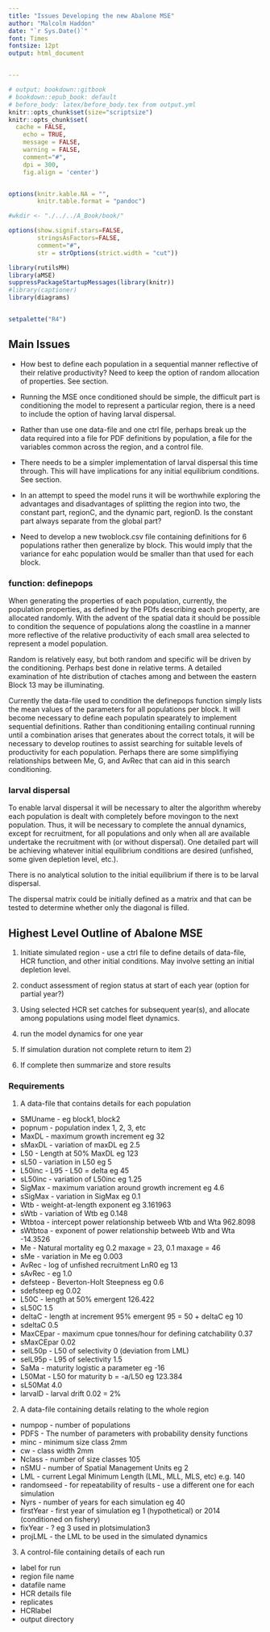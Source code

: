 ```yaml
--- 
title: "Issues Developing the new Abalone MSE"
author: "Malcolm Haddon"
date: "`r Sys.Date()`"
font: Times
fontsize: 12pt
output: html_document


---
```



```r
# output: bookdown::gitbook
# bookdown::epub_book: default
# before_body: latex/before_body.tex from output.yml
knitr::opts_chunk$set(size="scriptsize")
knitr::opts_chunk$set(
  cache = FALSE,
	echo = TRUE,
	message = FALSE,
	warning = FALSE,
	comment="#",
	dpi = 300,
	fig.align = 'center')


options(knitr.kable.NA = "",
        knitr.table.format = "pandoc")

#wkdir <- "./../../A_Book/book/"

options(show.signif.stars=FALSE,
        stringsAsFactors=FALSE,
        comment="#",
        str = strOptions(strict.width = "cut"))

library(rutilsMH)
library(aMSE)
suppressPackageStartupMessages(library(knitr))
#library(captioner)
library(diagrams)


setpalette("R4")

```


## Main Issues

* How best to define each population in a sequential manner reflective of their relative productivity? Need to keep the option of random allocation of properties. See section.

* Running the MSE once conditioned should be simple, the difficult part is conditioning the model to represent a particular region, there is a need to include the option of having larval dispersal.

* Rather than use one data-file and one ctrl file, perhaps break up the data required into a file for PDF definitions by population, a file for the variables common across the region, and a control file.

* There needs to be a simpler implementation of larval dispersal this time through. This will have implications for any initial equilibrium conditions. See section.

* In an attempt to speed the model runs it will be worthwhile exploring the advantages and disadvantages of splitting the region into two, the constant part, regionC, and the dynamic part, regionD. Is the constant part always separate from the global part?

* Need to develop a new twoblock.csv file containing definitions for 6 populations rather then generalize by block. This would imply that the variance for eahc population would be smaller than that used for each block. 


### function: definepops

When generating the properties of each population, currently, the population properties, as defined by the PDfs describing each property, are allocated randomly. With the advent of the spatial data it should be possible to condition the sequence of populations along the coastline in a manner more reflective of the relative productivity of each small area selected to represent a model population.

Random is relatively easy, but both random and specific will be driven by the conditioning. Perhaps best done in relative terms. A detailed examination of hte distribution of ctaches among and between the eastern Block 13 may be illuminating. 

Currently the data-file used to condition the definepops function simply lists the mean values of the parameters for all populations per block. It will become necessary to define each populatin spearately to implement sequential definitions. Rather than conditioning entailing continual running until a combination arises that generates about the correct totals, it will be necessary to develop routines to assist searching for suitable levels of productivity for each population. Perhaps there are some simplifiying relationships between Me, G, and AvRec that can aid in this search conditioning.


### larval dispersal

To enable larval dispersal it will be necessary to alter the algorithm whereby each population is dealt with completely before movingon to the next population. Thus, it will be necessary to complete the annual dynamics, except for recruitment, for all populations and only when all are available undertake the recruitment with (or without dispersal). One detailed part will be achieving whatever initial equilibrium conditions are desired (unfished, some given depletion level, etc.). 

There is no analytical solution to the initial equilibrium if there is to be larval dispersal.  

The dispersal matrix could be initially defined as a matrix and that can be tested to determine whether only the diagonal is filled.




## Highest Level Outline of Abalone MSE

1) Initiate simulated region - use a ctrl file to define details of data-file, HCR function, and other initial conditions. May involve setting an initial depletion level.

2) conduct assessment of region status at start of each year (option for partial year?)

3) Using selected HCR set catches for subsequent year(s), and allocate among populations using model fleet dynamics.

4) run the model dynamics for one year

5) If simulation duration not complete return to item 2)

6) If complete then summarize and store results

### Requirements

1) A data-file that contains details for each population

* SMUname    - eg block1, block2
* popnum - population index   1, 2, 3, etc
* MaxDL      - maximum growth increment  eg 32
* sMaxDL     - variation of maxDL  eg  2.5
* L50        - Length at 50% MaxDL  eg 123
* sL50       - variation in L50  eg  5
* L50inc - L95 - L50 =  delta  eg 45
* sL50inc - variation of L50inc  eg 1.25
* SigMax - maximum variation around growth increment eg 4.6
* sSigMax - variation in SigMax  eg 0.1
* Wtb - weight-at-length exponent eg 3.161963
* sWtb - variation of Wtb  eg 0.148
* Wtbtoa - intercept power relationship betweeb Wtb and Wta 962.8098
* sWtbtoa - exponent of power relationship betweeb Wtb and Wta -14.3526
* Me - Natural mortality eg 0.2 maxage = 23, 0.1 maxage = 46 
* sMe - variation in Me  eg 0.003
* AvRec - log of unfished recruitment LnR0  eg 13
* sAvRec -   eg 1.0
* defsteep - Beverton-Holt Steepness  eg 0.6
* sdefsteep         eg 0.02
* L50C - length at 50% emergent  126.422
* sL50C                           1.5
* deltaC - length at increment 95% emergent 95 = 50 + deltaC eg  10
* sdeltaC                                      0.5
* MaxCEpar - maximum cpue tonnes/hour for defining catchability  0.37
* sMaxCEpar                              0.02
* selL50p - L50 of selectivity           0   (deviation from LML)
* selL95p - L95 of selectivity           1.5
* SaMa - maturity logistic a parameter  eg -16
* L50Mat - L50 for maturity b = -a/L50  eg  123.384
* sL50Mat                                   4.0
* larvalD - larval drift                    0.02  = 2% 

2) A data-file containing details relating to the whole region

* numpop - number of populations
* PDFS   - The number of parameters with probability density functions
* minc   - minimum size class  2mm
* cw     - class width         2mm 
* Nclass - number of size classes 105
* nSMU   - number of Spatial Management Units  eg  2
* LML    - current Legal Minimum Length (LML, MLL, MLS, etc) e.g. 140
* randomseed - for repeatability of results - use a different one for each simulation
* Nyrs   - number of years for each simulation   eg 40
* firstYear - first year of simulation eg 1 (hypothetical) or 2014 (conditioned on fishery)
* fixYear - ?  eg 3  used in plotsimulation3
* projLML - the LML to be used in the simulated dynamics

3) A control-file containing details of each run

* label for run
* region file name
* datafile name
* HCR details file
* replicates
* HCRlabel
* output directory













